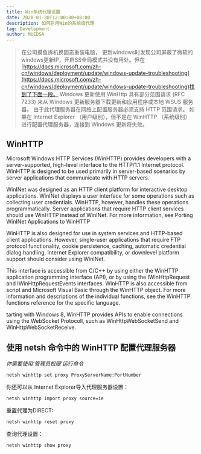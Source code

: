 ```yaml
---
title: Win系统代理设置
date: 2020-01-30T12:00:00+08:00
description: 如何启用Win的系统级代理
tag: Development
author: MUEDSA
---
```


> 在公司摸鱼拆机换固态重装电脑， 更新windows时发现公司屏蔽了微软的windows更新IP，开启SS全局模式并没有用处。但在[https://docs.microsoft.com/zh-cn/windows/deployment/update/windows-update-troubleshooting](https://docs.microsoft.com/zh-cn/windows/deployment/update/windows-update-troubleshooting)找到了下面一段。
> Windows 更新使用 WinHttp 具有部分范围请求 (RFC 7233) 来从 Windows 更新服务器下载更新和应用程序或本地 WSUS 服务器。 由于此代理服务器在网络上配置服务器必须支持 HTTP 范围请求。 如果在 Internet Explorer （用户级别），但不是在 WinHTTP （系统级别） 进行配置代理服务器，连接到 Windows 更新将失败。

## WinHTTP
Microsoft Windows HTTP Services (WinHTTP) provides developers with a server-supported, high-level interface to the HTTP/1.1 Internet protocol. WinHTTP is designed to be used primarily in server-based scenarios by server applications that communicate with HTTP servers.

WinINet was designed as an HTTP client platform for interactive desktop applications. WinINet displays a user interface for some operations such as collecting user credentials. WinHTTP, however, handles these operations programmatically. Server applications that require HTTP client services should use WinHTTP instead of WinINet. For more information, see Porting WinINet Applications to WinHTTP

WinHTTP is also designed for use in system services and HTTP-based client applications. However, single-user applications that require FTP protocol functionality, cookie persistence, caching, automatic credential dialog handling, Internet Explorer compatibility, or downlevel platform support should consider using WinINet.


This interface is accessible from C/C++ by using either the WinHTTP application programming interface (API), or by using the IWinHttpRequest and IWinHttpRequestEvents interfaces. WinHTTP is also accessible from script and Microsoft Visual Basic through the WinHTTP object. For more information and descriptions of the individual functions, see the WinHTTP functions reference for the specific language.

tarting with Windows 8, WinHTTP provides APIs to enable connections using the WebSocket Protocoll, such as WinHttpWebSocketSend and WinHttpWebSocketReceive.

## 使用 netsh 命令中的 WinHTTP 配置代理服务器
*你需要使用‘管理员权限’运行命令*

```shell
netsh winhttp set proxy ProxyServerName:PortNumber
```

你还可以从 Internet Explorer导入代理服务器设置：
```shell
netsh winhttp import proxy source=ie
```

重置代理为DIRECT:
```shell
netsh winhttp reset proxy
```

查询代理设置：
```shell
netsh winhttp show proxy
```
